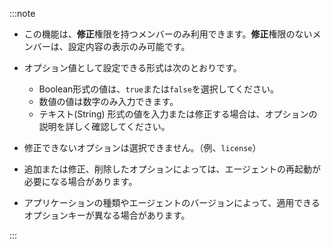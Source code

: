 :::note

- この機能は、**修正**権限を持つメンバーのみ利用できます。**修正**権限のないメンバーは、設定内容の表示のみ可能です。

- オプション値として設定できる形式は次のとおりです。

  - Boolean形式の値は、`true`または`false`を選択してください。
  - 数値の値は数字のみ入力できます。
  - テキスト(String) 形式の値を入力または修正する場合は、オプションの説明を詳しく確認してください。

- 修正できないオプションは選択できません。（例、`license`）

- 追加または修正、削除したオプションによっては、エージェントの再起動が必要になる場合があります。 

- アプリケーションの種類やエージェントのバージョンによって、適用できるオプションキーが異なる場合があります。

:::
